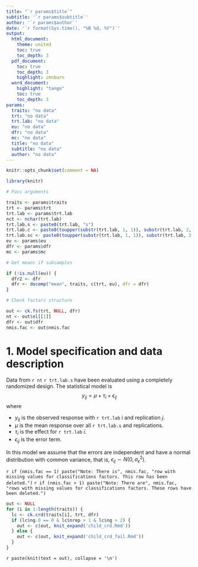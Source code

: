 ```yaml
---
title: "`r params$title`"
subtitle: '`r params$subtitle`'
author: '`r params$author`'
date: '`r format(Sys.time(), "%B %d, %Y")`'
output: 
  html_document:
    theme: united
    toc: true
    toc_depth: 3
  pdf_document:
    toc: true
    toc_depth: 3
    highlight: zenburn
  word_document:
    highlight: "tango"
    toc: true
    toc_depth: 3
params: 
  traits: "no data"
  trt: "no data"
  trt.lab: "no data"
  eu: "no data"
  dfr: "no data"
  mc: "no data"
  title: "no data"
  subtitle: "no data"
  author: "no data"
---
```


```r
knitr::opts_chunk$set(comment = NA)
```

```r
library(knitr)

# Pass arguments

traits <- params$traits
trt <- params$trt
trt.lab <- params$trt.lab
nct <- nchar(trt.lab)
trt.lab.s <- paste0(trt.lab, "s")
trt.lab.c <- paste0(toupper(substr(trt.lab, 1, 1)), substr(trt.lab, 2, nct))
trt.lab.sc <- paste0(toupper(substr(trt.lab, 1, 1)), substr(trt.lab, 2, nct), "s")
eu <- params$eu
dfr <- params$dfr
mc <- params$mc

# Get means if subsamples

if (!is.null(eu)) {
  dfr2 <- dfr
  dfr <- docomp("mean", traits, c(trt, eu), dfr = dfr)
}

# Check factors structure

out <- ck.fs(trt, NULL, dfr)
nt <- out$nl[[1]]
dfr <- out$dfr
nmis.fac <- out$nmis.fac
```

# 1. Model specification and data description

Data from `r nt` `r trt.lab.s` have been evaluated using a completely randomized design. The statistical model is
$$
y_{ij} = \mu + \tau_i + \epsilon_{ij}
$$
where

* $y_{ij}$ is the observed response with `r trt.lab` $i$ and replication $j$.
* $\mu$ is the mean response over all `r trt.lab.s` and replications.
* $\tau_i$ is the effect for `r trt.lab` $i$.
* $\epsilon_{ij}$ is the error term.

In this model we assume that the errors are independent and have a normal distribution with common variance, that is, $\epsilon_{ij} \sim N(0,\sigma_{\epsilon}^2)$.

`r if (nmis.fac == 1) paste("Note: There is", nmis.fac, "row with missing values for classifications factors. This row has been deleted.")`
`r if (nmis.fac > 1) paste("Note: There are", nmis.fac, "rows with missing values for classifications factors. These rows have been deleted.")`


```r
out <- NULL
for (i in 1:length(traits)) {
  lc <- ck.crd(traits[i], trt, dfr)
  if (lc$ng.0 == 0 & lc$nrep > 1 & lc$ng > 2) {
    out <- c(out, knit_expand('child_crd.Rmd'))
  } else {
    out <- c(out, knit_expand('child_crd_fail.Rmd'))
  }
}
```

`r paste(knit(text = out), collapse = '\n')`
